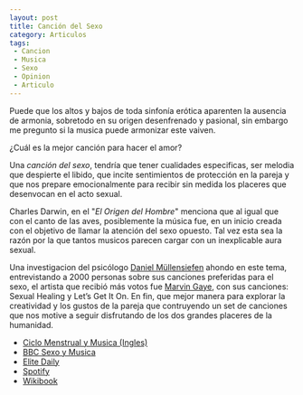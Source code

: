 ```yaml
---
layout: post
title: Canción del Sexo
category: Articulos
tags:
 - Cancion
 - Musica
 - Sexo
 - Opinion
 - Articulo
---
```


Puede que los altos y bajos de toda sinfonía erótica aparenten la ausencia de armonia, sobretodo en su origen desenfrenado y pasional, sin embargo me pregunto si la musica puede armonizar este vaiven. 

¿Cuál es la mejor canción para hacer el amor?

Una *canción del sexo*, tendría que tener cualidades especificas, ser melodia que despierte el libido, que incite sentimientos de protección en la pareja y que nos prepare emocionalmente para recibir sin medida los placeres que desenvocan en el acto sexual.

Charles Darwin, en el "*El Origen del Hombre*" menciona que al igual que con el canto de las aves, posiblemente la música fue, en un inicio creada con el objetivo de llamar la atención del sexo opuesto. Tal vez esta sea la razón por la que tantos musicos parecen cargar con un inexplicable aura sexual.

Una investigacion del psicólogo [Daniel Müllensiefen](http://www.gold.ac.uk/psychology/staff/mullensiefen/) ahondo en este tema, entrevistando a 2000 personas sobre sus canciones preferidas para el sexo, el artista que recibió más votos fue [Marvin Gaye](https://en.wikipedia.org/wiki/Marvin_Gaye), con sus canciones: Sexual Healing y Let’s Get It On. En fin, que mejor manera para explorar la creatividad y los gustos de la pareja que contruyendo un set de canciones que nos motive a seguir disfrutando de los dos grandes placeres de la humanidad.  

* [Ciclo Menstrual y Musica (Ingles)](http://rspb.royalsocietypublishing.org/content/281/1784/20140403)
* [BBC Sexo y Musica](http://www.bbc.com/mundo/noticias/2014/04/140425_vert_fut_ciencia_musica_sexo_np)
* [Elite Daily](http://elitedaily.com/dating/psychology-behind-why-listening-to-music/917394/)
* [Spotify](https://news.spotify.com/us/2015/02/12/streams-of-love-your-top-valentines-day-music/)
* [Wikibook](https://en.wikibooks.org/wiki/Sex_and_Music)
